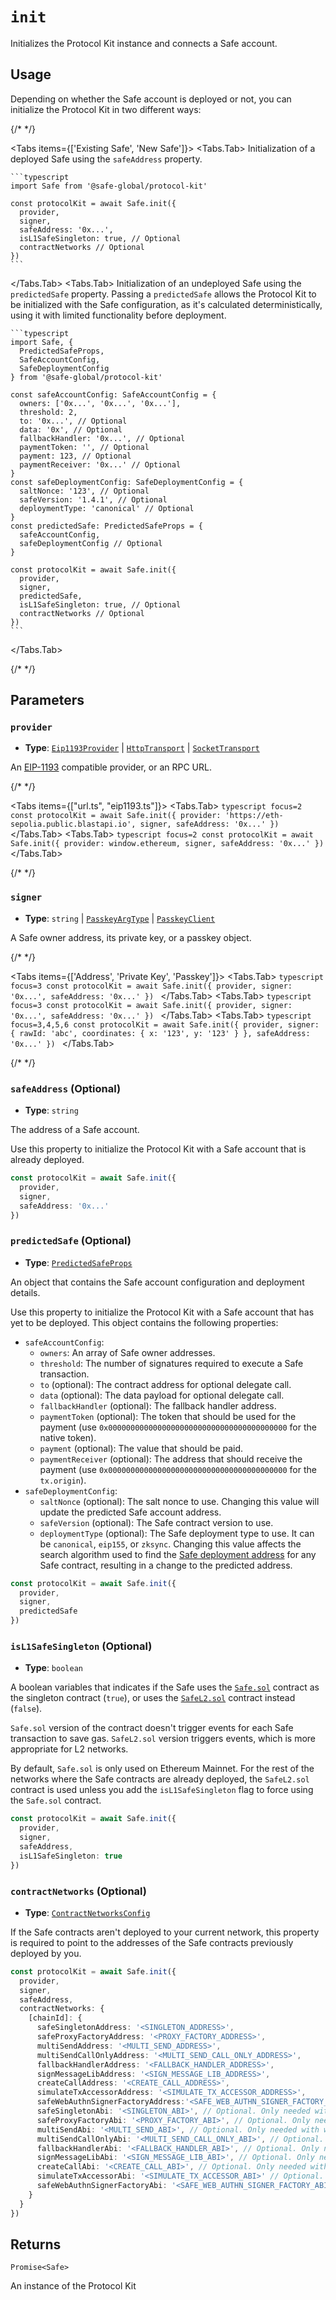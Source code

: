 
# `init`

Initializes the Protocol Kit instance and connects a Safe account.

## Usage

Depending on whether the Safe account is deployed or not, you can initialize the Protocol Kit in two different ways:

{/* <!-- vale off --> */}

<Tabs items={['Existing Safe', 'New Safe']}>
  <Tabs.Tab>
    Initialization of a deployed Safe using the `safeAddress` property.

    ```typescript
    import Safe from '@safe-global/protocol-kit'

    const protocolKit = await Safe.init({
      provider,
      signer,
      safeAddress: '0x...',
      isL1SafeSingleton: true, // Optional
      contractNetworks // Optional
    })
    ```
  </Tabs.Tab>
  <Tabs.Tab>
    Initialization of an undeployed Safe using the `predictedSafe` property. Passing a `predictedSafe` allows the Protocol Kit to be initialized with the Safe configuration, as it's calculated deterministically, using it with limited functionality before deployment.
    
    ```typescript
    import Safe, {
      PredictedSafeProps,
      SafeAccountConfig,
      SafeDeploymentConfig
    } from '@safe-global/protocol-kit'

    const safeAccountConfig: SafeAccountConfig = {
      owners: ['0x...', '0x...', '0x...'],
      threshold: 2,
      to: '0x...', // Optional
      data: '0x', // Optional
      fallbackHandler: '0x...', // Optional
      paymentToken: '', // Optional
      payment: 123, // Optional
      paymentReceiver: '0x...' // Optional
    }
    const safeDeploymentConfig: SafeDeploymentConfig = {
      saltNonce: '123', // Optional
      safeVersion: '1.4.1', // Optional
      deploymentType: 'canonical' // Optional
    }
    const predictedSafe: PredictedSafeProps = {
      safeAccountConfig,
      safeDeploymentConfig // Optional
    }

    const protocolKit = await Safe.init({
      provider,
      signer,
      predictedSafe,
      isL1SafeSingleton: true, // Optional
      contractNetworks // Optional
    })
    ```
  </Tabs.Tab>
</Tabs>

{/* <!-- vale on --> */}

## Parameters

### `provider`

- **Type**: [`Eip1193Provider`](https://github.com/safe-global/safe-core-sdk/blob/main/packages/protocol-kit/src/types/safeProvider.ts#L21-L23) | [`HttpTransport`](https://github.com/safe-global/safe-core-sdk/blob/main/packages/protocol-kit/src/types/safeProvider.ts#L51) | [`SocketTransport`](https://github.com/safe-global/safe-core-sdk/blob/main/packages/protocol-kit/src/types/safeProvider.ts#L52)

An [EIP-1193](https://eips.ethereum.org/EIPS/eip-1193) compatible provider, or an RPC URL. 

{/* <!-- vale off --> */}

<Tabs items={["url.ts", "eip1193.ts"]}>
  <Tabs.Tab>
    ```typescript focus=2
    const protocolKit = await Safe.init({
      provider: 'https://eth-sepolia.public.blastapi.io',
      signer,
      safeAddress: '0x...'
    })
    ```
  </Tabs.Tab>
  <Tabs.Tab>
    ```typescript focus=2
    const protocolKit = await Safe.init({
      provider: window.ethereum,
      signer,
      safeAddress: '0x...'
    })
    ```
  </Tabs.Tab>
</Tabs>

{/* <!-- vale on --> */}

### `signer`

- **Type**: `string` | [`PasskeyArgType`](https://github.com/safe-global/safe-core-sdk/blob/main/packages/protocol-kit/src/types/passkeys.ts#L6-L10) | [`PasskeyClient`](https://github.com/safe-global/safe-core-sdk/blob/main/packages/protocol-kit/src/types/safeProvider.ts#L38-L44)

A Safe owner address, its private key, or a passkey object.

{/* <!-- vale off --> */}

<Tabs items={['Address', 'Private Key', 'Passkey']}>
  <Tabs.Tab>
    ```typescript focus=3
    const protocolKit = await Safe.init({
      provider,
      signer: '0x...',
      safeAddress: '0x...'
    })
    ```
  </Tabs.Tab>
  <Tabs.Tab>
    ```typescript focus=3
    const protocolKit = await Safe.init({
      provider,
      signer: '0x...',
      safeAddress: '0x...'
    })
    ```
  </Tabs.Tab>
  <Tabs.Tab>
    ```typescript focus=3,4,5,6
    const protocolKit = await Safe.init({
      provider,
      signer: {
        rawId: 'abc',
        coordinates: { x: '123', y: '123' }
      },
      safeAddress: '0x...'
    })
    ```
  </Tabs.Tab>
</Tabs>

{/* <!-- vale on --> */}

### `safeAddress` (Optional)

- **Type**: `string`

The address of a Safe account.

Use this property to initialize the Protocol Kit with a Safe account that is already deployed.

```typescript focus=4
const protocolKit = await Safe.init({
  provider,
  signer,
  safeAddress: '0x...'
})
```

### `predictedSafe` (Optional)

- **Type**: [`PredictedSafeProps`](https://github.com/safe-global/safe-core-sdk/blob/main/packages/protocol-kit/src/types/safeConfig.ts#L25-L28)

An object that contains the Safe account configuration and deployment details.

Use this property to initialize the Protocol Kit with a Safe account that has yet to be deployed. This object contains the following properties:

- `safeAccountConfig`:
  - `owners`: An array of Safe owner addresses.
  - `threshold`: The number of signatures required to execute a Safe transaction.
  - `to` (optional): The contract address for optional delegate call.
  - `data` (optional): The data payload for optional delegate call.
  - `fallbackHandler` (optional): The fallback handler address.
  - `paymentToken` (optional): The token that should be used for the payment (use `0x0000000000000000000000000000000000000000` for the native token).
  - `payment` (optional): The value that should be paid.
  - `paymentReceiver` (optional): The address that should receive the payment (use `0x0000000000000000000000000000000000000000` for the `tx.origin`).
- `safeDeploymentConfig`:
  - `saltNonce` (optional): The salt nonce to use. Changing this value will update the predicted Safe account address.
  - `safeVersion` (optional): The Safe contract version to use.
  - `deploymentType` (optional): The Safe deployment type to use. It can be `canonical`, `eip155`, or `zksync`. Changing this value affects the search algorithm used to find the [Safe deployment address](https://github.com/safe-global/safe-deployments/tree/main/src/assets) for any Safe contract, resulting in a change to the predicted address.

```typescript focus=4
const protocolKit = await Safe.init({
  provider,
  signer,
  predictedSafe
})
```

### `isL1SafeSingleton` (Optional)

- **Type**: `boolean`

A boolean variables that indicates if the Safe uses the [`Safe.sol`](https://github.com/safe-global/safe-smart-account/blob/v1.4.1/contracts/Safe.sol) contract as the singleton contract (`true`), or uses the [`SafeL2.sol`](https://github.com/safe-global/safe-smart-account/blob/v1.4.1/contracts/SafeL2.sol) contract instead (`false`).

`Safe.sol` version of the contract doesn't trigger events for each Safe transaction to save gas. `SafeL2.sol` version triggers events, which is more appropriate for L2 networks.

By default, `Safe.sol` is only used on Ethereum Mainnet. For the rest of the networks where the Safe contracts are already deployed, the `SafeL2.sol` contract is used unless you add the `isL1SafeSingleton` flag to force using the `Safe.sol` contract.

```typescript focus=5
const protocolKit = await Safe.init({
  provider,
  signer,
  safeAddress,
  isL1SafeSingleton: true
})
```

### `contractNetworks` (Optional)

- **Type**: [`ContractNetworksConfig`](https://github.com/safe-global/safe-core-sdk/blob/main/packages/protocol-kit/src/types/contracts.ts#L131-L134)

If the Safe contracts aren't deployed to your current network, this property is required to point to the addresses of the Safe contracts previously deployed by you.

```typescript focus=5,6,7,8,9,10,11,12,13,14,15,16,17,18,19,20,21,22,23,24,25,26
const protocolKit = await Safe.init({
  provider,
  signer,
  safeAddress,
  contractNetworks: {
    [chainId]: {
      safeSingletonAddress: '<SINGLETON_ADDRESS>',
      safeProxyFactoryAddress: '<PROXY_FACTORY_ADDRESS>',
      multiSendAddress: '<MULTI_SEND_ADDRESS>',
      multiSendCallOnlyAddress: '<MULTI_SEND_CALL_ONLY_ADDRESS>',
      fallbackHandlerAddress: '<FALLBACK_HANDLER_ADDRESS>',
      signMessageLibAddress: '<SIGN_MESSAGE_LIB_ADDRESS>',
      createCallAddress: '<CREATE_CALL_ADDRESS>',
      simulateTxAccessorAddress: '<SIMULATE_TX_ACCESSOR_ADDRESS>',
      safeWebAuthnSignerFactoryAddress:'<SAFE_WEB_AUTHN_SIGNER_FACTORY_ADDRESS>',
      safeSingletonAbi: '<SINGLETON_ABI>', // Optional. Only needed with web3.js
      safeProxyFactoryAbi: '<PROXY_FACTORY_ABI>', // Optional. Only needed with web3.js
      multiSendAbi: '<MULTI_SEND_ABI>', // Optional. Only needed with web3.js
      multiSendCallOnlyAbi: '<MULTI_SEND_CALL_ONLY_ABI>', // Optional. Only needed with web3.js
      fallbackHandlerAbi: '<FALLBACK_HANDLER_ABI>', // Optional. Only needed with web3.js
      signMessageLibAbi: '<SIGN_MESSAGE_LIB_ABI>', // Optional. Only needed with web3.js
      createCallAbi: '<CREATE_CALL_ABI>', // Optional. Only needed with web3.js
      simulateTxAccessorAbi: '<SIMULATE_TX_ACCESSOR_ABI>' // Optional. Only needed with web3.js
      safeWebAuthnSignerFactoryAbi: '<SAFE_WEB_AUTHN_SIGNER_FACTORY_ABI>' // Optional. Only needed with web3.js
    }
  }
})
```

## Returns

`Promise<Safe>`

An instance of the Protocol Kit
